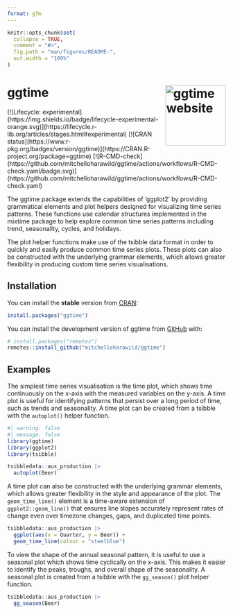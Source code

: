 ```yaml
---
format: gfm
---
```


<!-- README.md is generated from README.qmd. Please edit that file -->

```r
knitr::opts_chunk$set(
  collapse = TRUE,
  comment = "#>",
  fig.path = "man/figures/README-",
  out.width = "100%"
)
```

# ggtime <a href="https://pkg.mitchelloharawild.com/ggtime/"><img src="man/figures/logo.svg" align="right" height="139" alt="ggtime website" /></a>

```{=html}
<!-- badges: start -->
[![Lifecycle: experimental](https://img.shields.io/badge/lifecycle-experimental-orange.svg)](https://lifecycle.r-lib.org/articles/stages.html#experimental)
[![CRAN status](https://www.r-pkg.org/badges/version/ggtime)](https://CRAN.R-project.org/package=ggtime)
[![R-CMD-check](https://github.com/mitchelloharawild/ggtime/actions/workflows/R-CMD-check.yaml/badge.svg)](https://github.com/mitchelloharawild/ggtime/actions/workflows/R-CMD-check.yaml)
<!-- badges: end -->
```

The ggtime package extends the capabilities of 'ggplot2' by providing 
grammatical elements and plot helpers designed for visualizing time series 
patterns. These functions use calendar structures implemented in the mixtime 
package to help explore common time series patterns including trend, 
seasonality, cycles, and holidays.

The plot helper functions make use of the tsibble data format in order to 
quickly and easily produce common time series plots. These plots can also be
constructed with the underlying grammar elements, which allows greater 
flexibility in producing custom time series visualisations.

## Installation

You can install the **stable** version from
[CRAN](https://cran.r-project.org/package=ggtime):

``` r
install.packages("ggtime")
```

You can install the development version of ggtime from [GitHub](https://github.com/) with:

```r
# install.packages("remotes")
remotes::install_github("mitchelloharawild/ggtime")
```

## Examples

The simplest time series visualisation is the time plot, which shows time continuously on the x-axis with the measured variables on the y-axis. A time plot is useful for identifying patterns that persist over a long period of time, such as trends and seasonality. A time plot can be created from a tsibble with the `autoplot()` helper function.

```r
#| warning: false
#| message: false
library(ggtime)
library(ggplot2)
library(tsibble)

tsibbledata::aus_production |>
  autoplot(Beer)
```

A time plot can also be constructed with the underlying grammar elements, which allows greater flexibility in the style and appearance of the plot. The `geom_time_line()` element is a time-aware extension of `ggplot2::geom_line()` that ensures line slopes accurately represent rates of change even over timezone changes, gaps, and duplicated time points.

```r
tsibbledata::aus_production |>
  ggplot(aes(x = Quarter, y = Beer)) +
  geom_time_line(colour = "steelblue")
```

To view the shape of the annual seasonal pattern, it is useful to use a seasonal plot which shows time cyclically on the x-axis. This makes it easier to identify the peaks, troughs, and overall shape of the seasonality. A seasonal plot is created from a tsibble with the `gg_season()` plot helper function.

```r
tsibbledata::aus_production |>
  gg_season(Beer)
```
